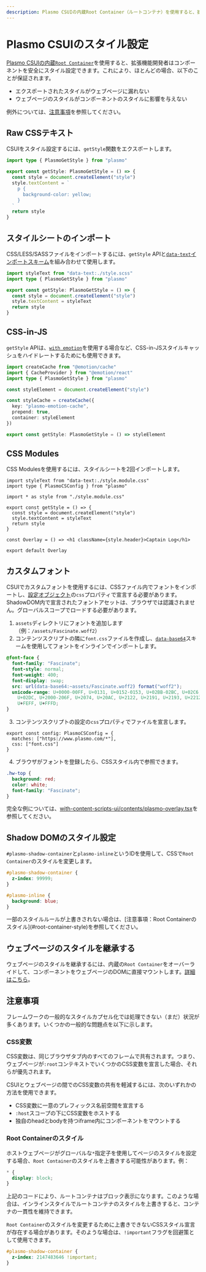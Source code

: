 ```yaml
---
description: Plasmo CSUIの内蔵Root Container（ルートコンテナ）を使用すると、拡張機能開発者はコンポーネントを安全にスタイル設定できます。
---
```



# Plasmo CSUIのスタイル設定

[Plasmo CSUIの内蔵`Root Container`](/framework/content-scripts-ui/life-cycle/#root-container)を使用すると、拡張機能開発者はコンポーネントを安全にスタイル設定できます。これにより、ほとんどの場合、以下のことが保証されます。

- エクスポートされたスタイルがウェブページに漏れない
- ウェブページのスタイルがコンポーネントのスタイルに影響を与えない

例外については、[注意事項](#caveats)を参照してください。

## Raw CSSテキスト

CSUIをスタイル設定するには、`getStyle`関数をエクスポートします。

```ts filename="content.tsx"
import type { PlasmoGetStyle } from "plasmo"

export const getStyle: PlasmoGetStyle = () => {
  const style = document.createElement("style")
  style.textContent = `
    p {
      background-color: yellow;
    }
  `
  return style
}
```

## スタイルシートのインポート

CSS/LESS/SASSファイルをインポートするには、`getStyle` APIと[`data-text`インポートスキーム](/framework/import#data-text)を組み合わせて使用します。

```ts filename="content.tsx"
import styleText from "data-text:./style.scss"
import type { PlasmoGetStyle } from "plasmo"

export const getStyle: PlasmoGetStyle = () => {
  const style = document.createElement("style")
  style.textContent = styleText
  return style
}
```

## CSS-in-JS

`getStyle` APIは、[`with emotion`](https://github.com/PlasmoHQ/examples/tree/main/with-emotion)を使用する場合など、CSS-in-JSスタイルキャッシュをハイドレートするためにも使用できます。

```ts filename="content.tsx"
import createCache from "@emotion/cache"
import { CacheProvider } from "@emotion/react"
import type { PlasmoGetStyle } from "plasmo"

const styleElement = document.createElement("style")

const styleCache = createCache({
  key: "plasmo-emotion-cache",
  prepend: true,
  container: styleElement
})

export const getStyle: PlasmoGetStyle = () => styleElement
```

## CSS Modules

CSS Modulesを使用するには、スタイルシートを2回インポートします。

```tsx filename="content.tsx"
import styleText from "data-text:./style.module.css"
import type { PlasmoCSConfig } from "plasmo"

import * as style from "./style.module.css"

export const getStyle = () => {
  const style = document.createElement("style")
  style.textContent = styleText
  return style
}

const Overlay = () => <h1 className={style.header}>Captain Log</h1>

export default Overlay
```

## カスタムフォント

CSUIでカスタムフォントを使用するには、CSSファイル内でフォントをインポートし、[設定オブジェクト](/framework/content-scripts#config)の`css`プロパティで宣言する必要があります。ShadowDOM内で宣言されたフォントアセットは、ブラウザでは認識されません。グローバルスコープでロードする必要があります。

1. `assets`ディレクトリにフォントを追加します（例：`/assets/Fascinate.woff2`）
2. コンテンツスクリプトの隣に`font.css`ファイルを作成し、[`data-base64`](/framework/import#data-base64)スキームを使用してフォントをインラインでインポートします。

```css filename="font.css"
@font-face {
  font-family: "Fascinate";
  font-style: normal;
  font-weight: 400;
  font-display: swap;
  src: url(data-base64:~assets/Fascinate.woff2) format("woff2");
  unicode-range: U+0000-00FF, U+0131, U+0152-0153, U+02BB-02BC, U+02C6, U+02DA,
    U+02DC, U+2000-206F, U+2074, U+20AC, U+2122, U+2191, U+2193, U+2212, U+2215,
    U+FEFF, U+FFFD;
}
```

3. コンテンツスクリプトの設定の`css`プロパティでファイルを宣言します。

```tsx filename="content.tsx"
export const config: PlasmoCSConfig = {
  matches: ["https://www.plasmo.com/*"],
  css: ["font.css"]
}
```

4. ブラウザがフォントを登録したら、CSSスタイル内で参照できます。

```css filename="style.css"
.hw-top {
  background: red;
  color: white;
  font-family: "Fascinate";
}
```

完全な例については、[with-content-scripts-ui/contents/plasmo-overlay.tsx](https://github.com/PlasmoHQ/examples/blob/main/with-content-scripts-ui/contents/plasmo-overlay.tsx)を参照してください。

## Shadow DOMのスタイル設定

`#plasmo-shadow-container`と`plasmo-inline`というIDを使用して、CSSで`Root Container`のスタイルを変更します。

```css filename="style.css"
#plasmo-shadow-container {
  z-index: 99999;
}

#plasmo-inline {
  background: blue;
}
```

<Callout emoji="⚠️">
一部のスタイルルールが上書きされない場合は、[注意事項：Root Containerのスタイル](#root-container-style)を参照してください。
</Callout>

## ウェブページのスタイルを継承する

ウェブページのスタイルを継承するには、内蔵の`Root Container`をオーバーライドして、コンポーネントをウェブページのDOMに直接マウントします。[詳細はこちら](/framework/content-scripts-ui/life-cycle#custom-root-container)。


## 注意事項

フレームワークの一般的なスタイルカプセル化では処理できない（まだ）状況が多くあります。いくつかの一般的な問題点を以下に示します。

### CSS変数

CSS変数は、同じブラウザタブ内のすべてのフレームで共有されます。つまり、ウェブページが`:root`コンテキストでいくつかのCSS変数を宣言した場合、それらが優先されます。

CSUIとウェブページの間でのCSS変数の共有を軽減するには、次のいずれかの方法を使用できます。

- CSS変数に一意のプレフィックス名前空間を宣言する
- `:host`スコープの下にCSS変数をホストする
- 独自のheadとbodyを持つiframe内にコンポーネントをマウントする

### Root Containerのスタイル

ホストウェブページがグローバルな`*`指定子を使用してページのスタイルを設定する場合、`Root Container`のスタイルを上書きする可能性があります。例：

```css
* {
  display: block;
}
```

上記のコードにより、ルートコンテナはブロック表示になります。このような場合は、インラインスタイルでルートコンテナのスタイルを上書きすると、コンテナの一貫性を維持できます。

`Root Container`のスタイルを変更するために上書きできないCSSスタイル宣言が存在する場合があります。そのような場合は、`!important`フラグを回避策として使用できます。

```css filename="style.css"
#plasmo-shadow-container {
  z-index: 2147483646 !important;
}
```
